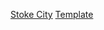 {{football squad
|name        = 史篤城球員名單
|teamname    = 斯托克城足球俱乐部
|title       = -{zh-hans:斯托克城;zh-hk:史篤城;zh-tw:斯托克城;}-
|bgcolor=red|textcolor=white|bordercolor=silver
|list=<div>
<!--{{football squad2 player|no=2|name={{le|湯·愛華士 (1999年生足球員)|Tom Edwards (footballer, born 1999)|愛華士}}}}-->
{{football squad2 player|no=2|name={{le|湯·史密夫|Tommy Smith (footballer, born 1992)|史密夫}}}}
{{football squad2 player|no=3|name=[[摩根·福克斯|-{zh-hans:福克斯;zh-hk:霍斯;zh-tw:福克斯;}-]]}}
{{football squad2 player|no=4|name=[[乔·艾伦|-{zh-hans:艾伦; zh-hk:阿倫;}-]]}}
{{football squad2 player|no=5|name=[[詹姆斯·切斯特|-{zh-hans:切斯特;zh-hk:謝斯達; zh-tw:切斯特}-]]}}
{{football squad2 player|no=7|name=[[山姆·克盧卡斯|-{zh-hans:克卢卡斯;zh-hk:克魯卡斯;zh-tw:克盧卡斯;}-]]}}
{{football squad2 player|no=8|name=[[馬里奧·弗蘭契奇|-{zh-hans:弗兰契奇;zh-hk:華蘭錫;zh-tw:弗蘭契奇;}-]]}}
{{football squad2 player|no=9|name=[[斯蒂文·弗萊徹|-{zh:弗萊徹;zh-hans:弗莱彻;zh-hk:費查;zh-tw:弗萊徹;}-]]}} 
{{football squad2 player|no=10|name={{le|泰尼斯·甘保|Tyrese Campbell|甘保}}}}
<!--{{football squad2 player|no=10|name=[[本尼克·阿弗比|-{zh-hans:阿弗比; zh-hk:阿科比;}-]]}}-->
{{football squad2 player|no=12|name={{le|Josef Bursik (footballer)||Bursik}}}}
{{football squad2 player|no=14|name=[[喬許·泰蒙|泰蒙]]}}
{{football squad2 player|no=15|name={{le|乔丹-汤普森|Jordan Thompson (footballer)|-{zh-hans:汤普森;zh-hk:湯臣;zh-tw:湯普森}-}}}}
{{football squad2 player|no=16|name={{le|班·威爾莫特|Ben Wilmot|-{zh-hans:威尔莫特;zh-hant:威爾莫特;zh-hk:韋莫特;}-}}}}
{{football squad2 player|no=18|name={{le|積及·布朗|Jacob Brown (footballer)|布朗}}}}
{{football squad2 player|no=20|name={{le|泰山·奧克利-布斯|Tashan Oakley-Boothe|-{zh-hans:奥克利-布斯;zh-hk:奧克利保化;zh-tw:奧克利-布斯;}-}}}}
{{football squad2 player|no=23|name=[[湯馬士·恩斯|-{zh-hans:因斯;zh-hk:恩斯;zh-tw:因斯;}-]]}}
{{football squad2 player|no=24|name=[[泰勒·哈伍德-貝利斯|哈伍德-貝利斯]]}}
{{football squad2 player|no=25|name=[[尼克·鮑威爾|-{zh-hans:鲍威尔;zh-hk:包維;zh-tw:鮑威爾;}-]]}}
{{football squad2 player|no=27|name=[[阿布达拉·西马|西马]]}}
{{football squad2 player|no=28|name={{le|羅邁內·索耶斯|Romaine Sawyers|-{zh-hans:索耶斯;zh-hk:梳亞斯;zh-tw:索耶斯;}-}}}}
{{football squad2 player|no=32|name={{le|迪馬治奧·胡禮菲臘斯|D'Margio Wright-Phillips|胡禮菲臘斯}}}}
{{football squad2 player|no=36|name=[[哈利·蘇達亞|蘇達亞]]}}
<!--{{football squad2 player|no=40|name={{le|布隆迪·諾克烏|Blondy Nna Noukeu|諾克烏}}}}-->
{{football squad2 player|no=42|name={{le|劉易斯·比卡|Lewis Baker (footballer)|比卡}}}}
{{football squad2 player|no=47|name={{le|杰登·菲洛根-比迪斯|Jaden Philogene-Bidace|-{zh-hans:菲洛根-比迪斯 ;zh-hk:菲路真-比達斯;}-}}}}
{{football squad2 player|no=-|name={{le|祖舒·羅倫|Josh Laurent|羅倫}}}}
<!--{{football squad2 player|no=—|name={{le|歐根尼卡羅·伊波|Peter Etebo|伊波}}}}-->
{{football squad manager|name=[[米高·奧尼爾 (足球員)|奧尼爾]]}}
</div>}}<noinclude>
{{Squad maintenance|update source=https://www.stokecityfc.com/teams/stoke-city}}
[[Category:英格兰足球俱乐部名单模板|Stoke City]]
[[Category:斯托克城足球俱乐部|Template]]
</noinclude>